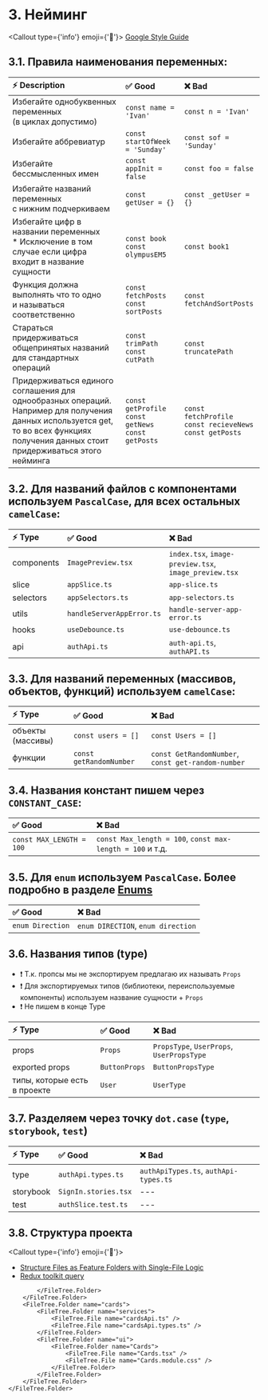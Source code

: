 
# 3. Нейминг

<Callout type={'info'} emoji={'🔗'}>
  [Google Style Guide](https://google.github.io/styleguide/tsguide.html#identifiers)
</Callout>

## 3.1. Правила наименования переменных:

| ⚡ Description                                                                                                                                                                              | ✅ Good                                                         | ❌ Bad                                                                |
| :------------------------------------------------------------------------------------------------------------------------------------------------------------------------------------------ | :-------------------------------------------------------------- | :-------------------------------------------------------------------- |
| Избегайте однобуквенных переменных <br/>(в циклах допустимо)                                                                                                                                | `const name = 'Ivan'`                                           | `const n = 'Ivan'`                                                    |
| Избегайте аббревиатур                                                                                                                                                                       | `const startOfWeek = 'Sunday'`                                  | `const sof = 'Sunday'`                                                |
| Избегайте бессмысленных имен                                                                                                                                                                | `const appInit = false`                                         | `const foo = false`                                                   |
| Избегайте названий переменных<br/> с нижним подчеркиваем                                                                                                                                    | `const getUser = {}`                                            | `const _getUser = {}`                                                 |
| Избегайте цифр в названии переменных <br/> \* Исключение в том случае если цифра <br/> входит в название сущности                                                                           | `const book` <br/> `const olympusEM5`                           | `const book1`                                                         |
| Функция должна выполнять что то одно <br/> и называться соответственно                                                                                                                      | `const fetchPosts` <br/> `const sortPosts`                      | `const fetchAndSortPosts`                                             |
| Стараться придерживаться общепринятых названий для стандартных операций                                                                                                                     | `const trimPath` <br/> `const cutPath`                          | `const truncatePath`                                                  |
| Придерживаться единого соглашения для однообразных операций. <br/> Например для получения данных используется get, то во всех функциях получения данных стоит придерживаться этого нейминга | `const getProfile` <br/> `const getNews` <br/> `const getPosts` | `const fetchProfile` <br/> `const recieveNews` <br/> `const getPosts` |

## 3.2. Для названий файлов с компонентами используем `PascalCase`, для всех остальных `camelCase`:

| ⚡ Type    | ✅ Good                   | ❌ Bad                                                |
| :--------- | :------------------------ | :---------------------------------------------------- |
| components | `ImagePreview.tsx`        | `index.tsx`, `image-preview.tsx`, `image_preview.tsx` |
| slice      | `appSlice.ts`             | `app-slice.ts`                                        |
| selectors  | `appSelectors.ts`         | `app-selectors.ts`                                    |
| utils      | `handleServerAppError.ts` | `handle-server-app-error.ts`                          |
| hooks      | `useDebounce.ts`          | `use-debounce.ts`                                     |
| api        | `authApi.ts`              | `auth-api.ts`, `authAPI.ts`                           |

## 3.3. Для названий переменных (массивов, объектов, функций) используем `camelCase`:

| ⚡ Type           | ✅ Good                 | ❌ Bad                                             |
| :---------------- | :---------------------- | :------------------------------------------------- |
| объекты (массивы) | `const users = []`      | `const Users = []`                                 |
| функции           | `const getRandomNumber` | `const GetRandomNumber`, `const get-random-number` |

## 3.4. Названия констант пишем через `CONSTANT_CASE`:

| ✅ Good                  | ❌ Bad                                                    |
| :----------------------- | :-------------------------------------------------------- |
| `const MAX_LENGTH = 100` | `const Max_length = 100`, `const max-length = 100` и т.д. |

## 3.5. Для `enum` используем `PascalCase`. Более подробно в разделе [Enums](ts/enums)

| ✅ Good          | ❌ Bad                             |
| :--------------- | :--------------------------------- |
| `enum Direction` | `enum DIRECTION`, `enum direction` |

## 3.6. Названия типов (type)

- ❗ Т.к. пропсы мы не экспортируем предлагаю их называть `Props`
- ❗ Для экспортируемых типов (библиотеки, переиспользуемые компоненты) используем название сущности + `Props`
- ❗ Не пишем в конце Type

| ⚡ Type                      | ✅ Good       | ❌ Bad                                    |
| :--------------------------- | :------------ | :---------------------------------------- |
| props                        | `Props`       | `PropsType`, `UserProps`, `UserPropsType` |
| exported props               | `ButtonProps` | `ButtonPropsType`                         |
| типы, которые есть в проекте | `User`        | `UserType`                                |

## 3.7. Разделяем через точку `dot.case` (`type`, `storybook`, `test`)

| ⚡ Type   | ✅ Good              | ❌ Bad                                |
| :-------- | :------------------- | :------------------------------------ |
| type      | `authApi.types.ts`   | `authApiTypes.ts`, `authApi-types.ts` |
| storybook | `SignIn.stories.tsx` | ---                                   |
| test      | `authSlice.test.ts`  | ---                                   |

## 3.8. Структура проекта

<Callout type={'info'} emoji={'🔗'}>
  * [Structure Files as Feature Folders with Single-File
  Logic](https://redux.js.org/style-guide/#structure-files-as-feature-folders-with-single-file-logic)
  * [Redux toolkit query](https://redux-toolkit.js.org/rtk-query/usage/examples)
</Callout>

<FileTree>
    <FileTree.Folder name="assets">
        <FileTree.Folder name="images">
            <FileTree.File name="mainBg.webp" />
            <FileTree.File name="cat.jpg" />
            <FileTree.File name="defaultAvatar.svg" />
        </FileTree.Folder>
        <FileTree.Folder name="icons">
            <FileTree.File name="camera.svg" />
            <FileTree.File name="logo.svg" />
            <FileTree.File name="eye.tsx" />
        </FileTree.Folder>
        <FileTree.Folder name="fonts"/>
    </FileTree.Folder>
    <FileTree.Folder name="common" defaultOpen>
        <FileTree.Folder name="components">
            <FileTree.Folder name="DropDown">
                <FileTree.File name="DropDown.tsx" />
                <FileTree.File name="DropDown.module.css" />
            </FileTree.Folder>
            <FileTree.Folder name="Slider">
                <FileTree.File name="Slider.tsx" />
                <FileTree.File name="Slider.module.css" />
            </FileTree.Folder>
            <FileTree.File name="index.ts" />
        </FileTree.Folder>
        <FileTree.Folder name="hooks">
            <FileTree.File name="useDebounce.ts" />
            <FileTree.File name="useLocalStorage.ts" />
            <FileTree.File name="index.ts" />
        </FileTree.Folder>
        <FileTree.Folder name="utils">
            <FileTree.File name="handleServerAppError.ts" />
            <FileTree.File name="handleServerNetworkError.ts" />
            <FileTree.File name="index.ts" />
        </FileTree.Folder>
        <FileTree.Folder name="enums">
            <FileTree.File name="enums.ts" />
            <FileTree.File name="index.ts" />
        </FileTree.Folder>
        <FileTree.Folder name="types">
            <FileTree.File name="types.ts" />
            <FileTree.File name="index.ts" />
        </FileTree.Folder>
    </FileTree.Folder>
    <FileTree.Folder name="features" defaultOpen>
        <FileTree.Folder name="app">
            <FileTree.Folder name="tests">
                <FileTree.File name="appSlice.test.ts" />
            </FileTree.Folder>
            <FileTree.File name="store.ts" />
            <FileTree.File name="App.tsx" />
            <FileTree.File name="appSlice.ts" />
            <FileTree.File name="appSelectors.ts" />
        </FileTree.Folder>
        <FileTree.Folder name="auth" defaultOpen>
            <FileTree.Folder name="api" defaultOpen>
                <FileTree.File name="authApi.ts" />
                <FileTree.File name="authApi.types.ts" />
            </FileTree.Folder>
            <FileTree.Folder name="lib" defaultOpen>
                <FileTree.File name="useLogin.ts" />
            </FileTree.Folder>
            <FileTree.Folder name="model" defaultOpen>
                <FileTree.Folder name="tests">
                    <FileTree.File name="authSlice.test.ts" />
                </FileTree.Folder>
                <FileTree.File name="authSlice.ts" />
                <FileTree.File name="authSelectors.ts" />
            </FileTree.Folder>
            <FileTree.Folder name="ui" defaultOpen>
                <FileTree.Folder name="Login">
                    <FileTree.File name="Login.tsx" />
                    <FileTree.File name="Login.module.css" />
                </FileTree.Folder>
                <FileTree.Folder name="Logout">
                    <FileTree.File name="Logout.tsx" />
                    <FileTree.File name="Logout.module.css" />
                </FileTree.Folder>

            </FileTree.Folder>
        </FileTree.Folder>
        <FileTree.Folder name="cards">
            <FileTree.Folder name="services">
                <FileTree.File name="cardsApi.ts" />
                <FileTree.File name="cardsApi.types.ts" />
            </FileTree.Folder>
            <FileTree.Folder name="ui">
                <FileTree.Folder name="Cards">
                    <FileTree.File name="Cards.tsx" />
                    <FileTree.File name="Cards.module.css" />
                </FileTree.Folder>
            </FileTree.Folder>
        </FileTree.Folder>
    </FileTree.Folder>

</FileTree>
